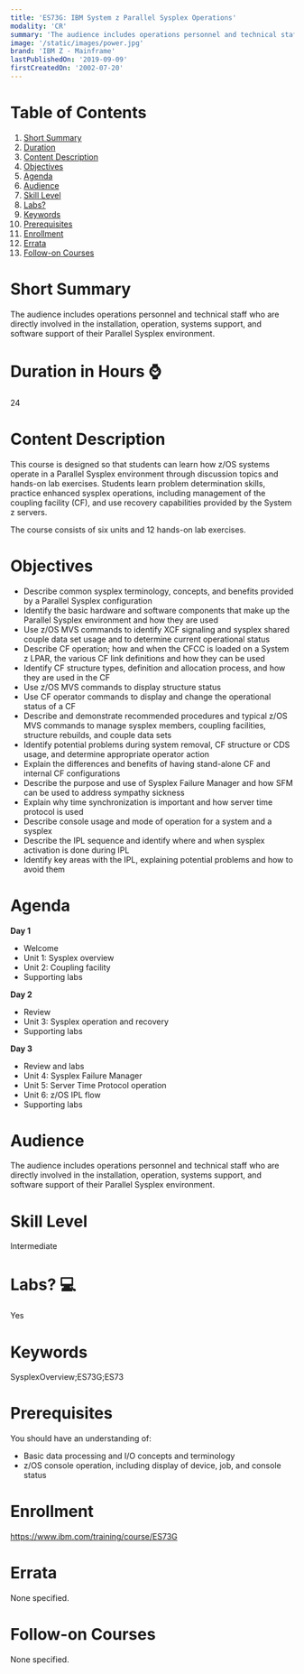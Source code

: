 ```yaml
---
title: 'ES73G: IBM System z Parallel Sysplex Operations'
modality: 'CR'
summary: 'The audience includes operations personnel and technical staff who are directly involved in the installation, operation, systems support, and software support of their Parallel Sysplex environment.'
image: '/static/images/power.jpg'
brand: 'IBM Z - Mainframe'
lastPublishedOn: '2019-09-09'
firstCreatedOn: '2002-07-20'
---
```

# Table of Contents
1.  [Short Summary](#short-summary)
2.  [Duration](#duration-in-hours-)
3.  [Content Description](#content-description)
4.  [Objectives](#objectives)
5.  [Agenda](#agenda)
6.  [Audience](#audience)
7.  [Skill Level](#skill-level)
8.  [Labs?](#labs-)
9.  [Keywords](#keywords)
10. [Prerequisites](#prerequisites)
11. [Enrollment](#enrollment)
12. [Errata](#errata)
13. [Follow-on Courses](#follow-on-courses)

# Short Summary
The audience includes operations personnel and technical staff who are directly involved in the installation, operation, systems support, and software support of their Parallel Sysplex environment.

# Duration in Hours ⌚
24

# Content Description
<p>This course is designed so that students can learn how z/OS systems operate in a Parallel Sysplex environment through discussion topics and hands-on lab exercises. Students learn problem determination skills, practice enhanced sysplex operations, including management of the coupling facility (CF), and use recovery capabilities provided by the System z servers.</p>

<p>The course consists of six units and 12 hands-on lab exercises.</p>

# Objectives
<ul>
	<li>Describe common sysplex terminology, concepts, and benefits provided by a Parallel Sysplex configuration</li>
	<li>Identify the basic hardware and software components that make up the Parallel Sysplex environment and how they are used</li>
	<li>Use z/OS MVS commands to identify XCF signaling and sysplex shared couple data set usage and to determine current operational status</li>
	<li>Describe CF operation; how and when the CFCC is loaded on a System z LPAR, the various CF link definitions and how they can be used</li>
	<li>Identify CF structure types, definition and allocation process, and how they are used in the CF</li>
	<li>Use z/OS MVS commands to display structure status</li>
	<li>Use CF operator commands to display and change the operational status of a CF</li>
	<li>Describe and demonstrate recommended procedures and typical z/OS MVS commands to manage sysplex members, coupling facilities, structure rebuilds, and couple data sets</li>
	<li>Identify potential problems during system removal, CF structure or CDS usage, and determine appropriate operator action</li>
	<li>Explain the differences and benefits of having stand-alone CF and internal CF configurations</li>
	<li>Describe the purpose and use of Sysplex Failure Manager and how SFM can be used to address sympathy sickness</li>
	<li>Explain why time synchronization is important and how server time protocol is used</li>
	<li>Describe console usage and mode of operation for a system and a sysplex</li>
	<li>Describe the IPL sequence and identify where and when sysplex activation is done during IPL</li>
	<li>Identify key areas with the IPL, explaining potential problems and how to avoid them</li>
</ul>

# Agenda
<p><strong>Day 1 </strong></p><ul><li>Welcome</li><li>Unit 1: Sysplex overview</li><li>Unit 2: Coupling facility</li><li>Supporting labs <strong> </strong></li></ul><p><strong>Day 2 </strong></p><ul><li>Review</li><li>Unit 3: Sysplex operation and recovery</li><li>Supporting labs<strong> </strong></li></ul><p><strong>Day 3 </strong></p><ul><li>Review and labs</li><li>Unit 4: Sysplex Failure Manager</li><li>Unit 5: Server Time Protocol operation</li><li>Unit 6: z/OS IPL flow</li><li>Supporting labs</li></ul>

# Audience
<p>The audience includes operations personnel and technical staff who are directly involved in the installation, operation, systems support, and software support of their Parallel Sysplex environment.</p>

# Skill Level
Intermediate

# Labs? 💻
Yes

# Keywords
SysplexOverview;ES73G;ES73

# Prerequisites
<p>You should have an understanding of:</p>

<ul>
	<li>Basic data processing and I/O concepts and terminology</li>
	<li>z/OS console operation, including display of device, job, and console status</li>
</ul>

# Enrollment
https://www.ibm.com/training/course/ES73G

# Errata
None specified.

# Follow-on Courses
None specified.

